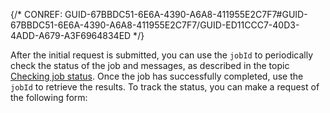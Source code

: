 

{/* CONREF: GUID-67BBDC51-6E6A-4390-A6A8-411955E2C7F7#GUID-67BBDC51-6E6A-4390-A6A8-411955E2C7F7/GUID-ED11CCC7-40D3-4ADD-A679-A3F6964834ED  */}

After the initial request is submitted, you can use the `jobId`  to periodically check the status of the job and messages, as described in the topic [Checking job status](DEVSITE/rest/services-reference/enterprise/spatial-analysis/reference/checking-job-status-1/). Once the job has successfully completed, use the `jobId`  to retrieve the results. To track the status, you can make a request of the following form:
